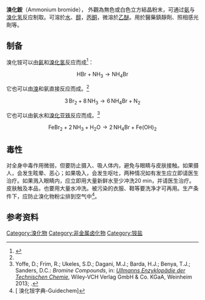 {{Chembox
|   Name = 溴化铵
| ImageFile = Ammonium bromide.png | ImageSize = 90px
| ImageFile2 = Ammonium-bromide-3D-balls.png
| ImageSize2 = 170px
| ImageName2 = ball-and-stick model of an ammonium cation (left) and a bromide anion (right)
|   IUPACName = Ammonium Bromide
| Section1 = {{Chembox Identifiers
| CASNo = 12124-97-9
| CASNo_Ref = {{cascite|correct|CAS}}
|  UNII_Ref  = {{fdacite|correct|FDA}}|  UNII  =  R0JB3224WS
|  EC_number  =  235-183-8
|  InChI  =  1/BrH.H3N/h1H;1H3
|  SMILES  =  [Br-].[NH4+]
|  InChIKey  =  SWLVFNYSXGMGBS-UHFFFAOYAP
|  StdInChI_Ref  = {{stdinchicite|correct|chemspider}}|  StdInChI  =  1S/BrH.H3N/h1H;1H3
|  StdInChIKey_Ref  = {{stdinchicite|correct|chemspider}}|  StdInChIKey  =  SWLVFNYSXGMGBS-UHFFFAOYSA-N
|  RTECS  =  BO9155000liugoiugiu
|  PubChem  =  25514
|  ChEBI_Ref  = {{ebicite|changed|EBI}}|  ChEBI  =  85364
|  ChemSpiderID_Ref  = {{chemspidercite|correct|chemspider}}|  ChemSpiderID = 23804
}}
| Section2 = {{Chembox Properties
|   Formula = [[氮|N]][[氢|H]]<sub>4</sub>[[溴|Br]]
|   Molar Mass = 97.943 
|   Appearance = 无色或白色立方结晶粉末
|   MeltingPt = 452°C (845.6°F) 升华
|   BoilingPt = 396°C (744.8°F)
|   Density = 2.429 g/cm³
|   Solubility = 78.3g/100g, 25°C
|   pKa =<7
  }}
| Section3 = {{Chembox Structure
|   CrystalStruct = 等轴晶系  }}
| Section7 = {{Chembox Hazards
|   NFPA-H = 2
|   NFPA-F =
|   NFPA-R =}}
}}
'''溴化銨'''（Ammonium bromide）， 外觀為無色或白色立方結晶粉末，可通过[[氨|氨]]与[[溴化氢|溴化氢]]反应制取。可溶於[[水|水]]、[[醇|醇]]，[[丙酮|丙酮]]，微溶於[[乙醚|乙醚]]。用於醫藥鎮靜劑、照相感光劑等。

== 制备==
溴化铵可以由[[氨|氨]]和[[溴化氢|溴化氢]]反应而成<ref name=roempp>{{RömppOnline|ID=RD-01-02140|Name=Ammoniumbromid|Abruf=2014-07-15}}</ref>：

:<math>\mathrm{HBr + NH_3 \longrightarrow NH_4Br}</math>

它也可以由[[溴|溴]]和氨直接反应而成。<ref name="Ullmann" />

:<math>\mathrm{3\,Br_2 + 8\,NH_3 \longrightarrow 6\,NH_4Br + N_2}</math>

它也可以由氨水和[[溴化亚铁|溴化亚铁]]反应而成。<ref Name="Ullmann">Yoffe, D.; Frim, R.; Ukeles, S.D.; Dagani, M.J.; Barda, H.J.; Benya, T.J.; Sanders, D.C.: ''Bromine Compounds'', in: ''[[Ullmanns_Enzyklopädie_der_Technischen_Chemie|Ullmanns Enzyklopädie der Technischen Chemie]]'', Wiley-VCH Verlag GmbH & Co. KGaA, Weinheim 2013; {{DOI|10.1002/14356007.a04_405.pub2}}.</ref>

:<math>\mathrm{FeBr_2 + 2\,NH_3 + H_2O \longrightarrow 2\,NH_4Br + Fe(OH)_2}</math>

==毒性==
对全身中毒作用微弱，但要防止摄入、吸人体内，避免与眼睛与皮肤接触。如果摄人，会发生眩晕、恶心；如果吸入，会发生呕吐，两种情况如有发生应立即请医生治疗。如果溅入眼睛内，应立即用大量新鲜水至少冲洗20 min，并请医生治疗。皮肤触及本品，也要用大量水冲洗。被污染的衣服、鞋等要洗净才可再用。生产条件下，应防止溴化物粉尘排到空气中<ref>[{{Cite web |url=http://www.guidechem.com/dictionary/12124-97-9.html |title=溴化铵字典-Guidechem{{en}} |access-date=2012-01-10 |archive-date=2021-02-06 |archive-url=https://web.archive.org/web/20210206041016/https://www.guidechem.com/dictionary/12124-97-9.html |dead-url=no }} 溴化铵字典-Guidechem{{en}}]</ref>。

==参考资料==
{{reflist}}

{{铵盐}}
{{溴化物}}


[[Category:溴化物|Category:溴化物]]
[[Category:非金属卤化物|Category:非金属卤化物]]
[[Category:铵盐|Category:铵盐]]